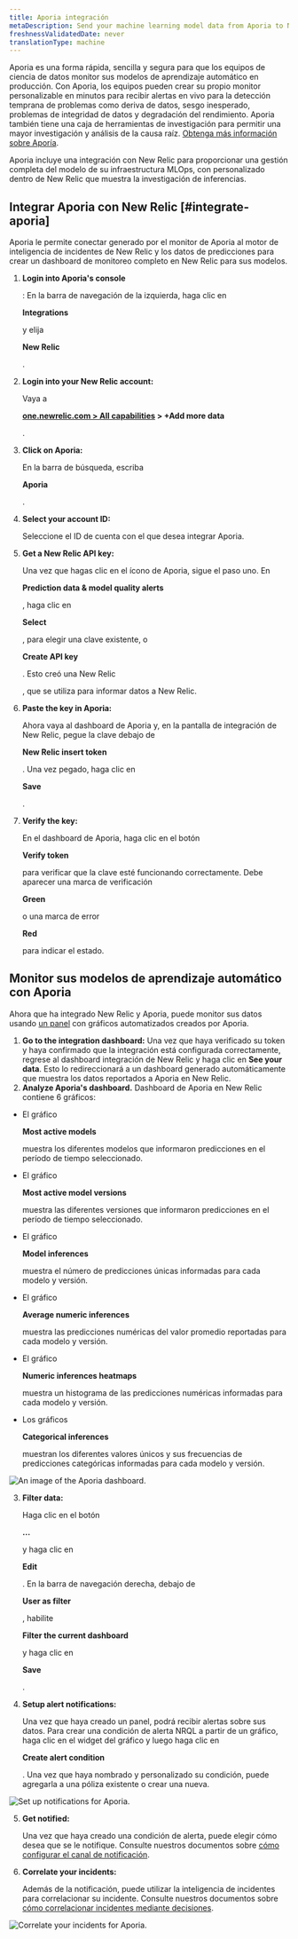 ```yaml
---
title: Aporia integración
metaDescription: Send your machine learning model data from Aporia to New Relic to understand your model's performance.
freshnessValidatedDate: never
translationType: machine
---
```





Aporia es una forma rápida, sencilla y segura para que los equipos de ciencia de datos monitor sus modelos de aprendizaje automático en producción. Con Aporia, los equipos pueden crear su propio monitor personalizable en minutos para recibir alertas en vivo para la detección temprana de problemas como deriva de datos, sesgo inesperado, problemas de integridad de datos y degradación del rendimiento. Aporia también tiene una caja de herramientas de investigación para permitir una mayor investigación y análisis de la causa raíz. [Obtenga más información sobre Aporía](https://www.aporia.com).

Aporia incluye una integración con New Relic para proporcionar una gestión completa del modelo de su infraestructura MLOps, con <InlinePopover type="dashboards"/>personalizado dentro de New Relic que muestra la investigación de inferencias.

## Integrar Aporia con New Relic [#integrate-aporia]

Aporia le permite conectar <InlinePopover type="alerts"/>generado por el monitor de Aporia al motor de inteligencia de incidentes de New Relic y los datos de predicciones para crear un dashboard de monitoreo completo en New Relic para sus modelos.

1. <DoNotTranslate>**Login into Aporia's console**</DoNotTranslate>

   : En la barra de navegación de la izquierda, haga clic en

   <DoNotTranslate>**Integrations**</DoNotTranslate>

   y elija

   <DoNotTranslate>**New Relic**</DoNotTranslate>

   .

2. <DoNotTranslate>**Login into your New Relic account:**</DoNotTranslate>

   Vaya a

   <DoNotTranslate>**[one.newrelic.com > All capabilities](https://one.newrelic.com/all-capabilities) > +Add more data**</DoNotTranslate>

   .

3. <DoNotTranslate>**Click on Aporia:**</DoNotTranslate>

   En la barra de búsqueda, escriba

   <DoNotTranslate>**Aporia**</DoNotTranslate>

   .

4. <DoNotTranslate>**Select your account ID:**</DoNotTranslate>

   Seleccione el ID de cuenta con el que desea integrar Aporia.

5. <DoNotTranslate>**Get a New Relic API key:**</DoNotTranslate>

   Una vez que hagas clic en el ícono de Aporia, sigue el paso uno. En

   <DoNotTranslate>**Prediction data & model quality alerts**</DoNotTranslate>

   , haga clic en

   <DoNotTranslate>**Select**</DoNotTranslate>

   , para elegir una clave existente, o

   <DoNotTranslate>**Create API key**</DoNotTranslate>

   . Esto creó una New Relic

   <InlinePopover type="licenseKey"/>

   , que se utiliza para informar datos a New Relic.

6. <DoNotTranslate>**Paste the key in Aporia:**</DoNotTranslate>

   Ahora vaya al dashboard de Aporia y, en la pantalla de integración de New Relic, pegue la clave debajo de

   <DoNotTranslate>**New Relic insert token**</DoNotTranslate>

   . Una vez pegado, haga clic en

   <DoNotTranslate>**Save**</DoNotTranslate>

   .

7. <DoNotTranslate>**Verify the key:**</DoNotTranslate>

   En el dashboard de Aporia, haga clic en el botón

   <DoNotTranslate>**Verify token**</DoNotTranslate>

   para verificar que la clave esté funcionando correctamente. Debe aparecer una marca de verificación

   <DoNotTranslate>**Green**</DoNotTranslate>

   o una marca de error

   <DoNotTranslate>**Red**</DoNotTranslate>

   para indicar el estado.

<InstallFeedback/>

## Monitor sus modelos de aprendizaje automático con Aporia

Ahora que ha integrado New Relic y Aporia, puede monitor sus datos usando [un panel](/docs/query-your-data/explore-query-data/dashboards/introduction-dashboards/) con gráficos automatizados creados por Aporia.

1. <DoNotTranslate>**Go to the integration dashboard:**</DoNotTranslate> Una vez que haya verificado su token y haya confirmado que la integración está configurada correctamente, regrese al dashboard integración de New Relic y haga clic en <DoNotTranslate>**See your data**</DoNotTranslate>. Esto lo redireccionará a un dashboard generado automáticamente que muestra los datos reportados a Aporia en New Relic.
2. <DoNotTranslate>**Analyze Aporia's dashboard.**</DoNotTranslate> Dashboard de Aporia en New Relic contiene 6 gráficos:

* El gráfico

  <DoNotTranslate>**Most active models**</DoNotTranslate>

  muestra los diferentes modelos que informaron predicciones en el período de tiempo seleccionado.

* El gráfico

  <DoNotTranslate>**Most active model versions**</DoNotTranslate>

  muestra las diferentes versiones que informaron predicciones en el período de tiempo seleccionado.

* El gráfico

  <DoNotTranslate>**Model inferences**</DoNotTranslate>

  muestra el número de predicciones únicas informadas para cada modelo y versión.

* El gráfico

  <DoNotTranslate>**Average numeric inferences**</DoNotTranslate>

  muestra las predicciones numéricas del valor promedio reportadas para cada modelo y versión.

* El gráfico

  <DoNotTranslate>**Numeric inferences heatmaps**</DoNotTranslate>

  muestra un histograma de las predicciones numéricas informadas para cada modelo y versión.

* Los gráficos

  <DoNotTranslate>**Categorical inferences**</DoNotTranslate>

  muestran los diferentes valores únicos y sus frecuencias de predicciones categóricas informadas para cada modelo y versión.

<img
  title="An image of the Aporia dashboard"
  alt="An image of the Aporia dashboard."
  src={modelperformancemonitoringAporiaDashboard}
/>

3. <DoNotTranslate>**Filter data:**</DoNotTranslate>

   Haga clic en el botón

   <DoNotTranslate>**…**</DoNotTranslate>

   y haga clic en

   <DoNotTranslate>**Edit**</DoNotTranslate>

   . En la barra de navegación derecha, debajo de

   <DoNotTranslate>**User as filter**</DoNotTranslate>

   , habilite

   <DoNotTranslate>**Filter the current dashboard**</DoNotTranslate>

   y haga clic en

   <DoNotTranslate>**Save**</DoNotTranslate>

   .

4. <DoNotTranslate>**Setup alert notifications:**</DoNotTranslate>

   Una vez que haya creado un panel, podrá recibir alertas sobre sus datos. Para crear una condición de alerta NRQL a partir de un gráfico, haga clic en el widget del gráfico y luego haga clic en

   <DoNotTranslate>**Create alert condition**</DoNotTranslate>

   . Una vez que haya nombrado y personalizado su condición, puede agregarla a una póliza existente o crear una nueva.

<img
  title="Set up notifications for Aporia"
  alt="Set up notifications for Aporia."
  src={modelperformancemonitoringAporiaCreateAlert}
/>

5. <DoNotTranslate>**Get notified:**</DoNotTranslate>

   Una vez que haya creado una condición de alerta, puede elegir cómo desea que se le notifique. Consulte nuestros documentos sobre [cómo configurar el canal de notificación](/docs/alerts-applied-intelligence/new-relic-alerts/alert-notifications/notification-channels-control-where-send-alerts).

6. <DoNotTranslate>**Correlate your incidents:**</DoNotTranslate>

   Además de la notificación, puede utilizar la inteligencia de incidentes para correlacionar su incidente. Consulte nuestros documentos sobre [cómo correlacionar incidentes mediante decisiones](/docs/alerts-applied-intelligence/applied-intelligence/incident-intelligence/change-applied-intelligence-correlation-logic-decisions).

<img
  title="Correlate your incidents for Aporia"
  alt="Correlate your incidents for Aporia."
  src={modelperformancemonitoringAporiaCorrelation}
/>